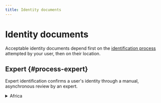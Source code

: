 ```yaml
---
title: Identity documents
---
```


# Identity documents

Acceptable identity documents depend first on the [identification process](../../../topics/users/identifications/index.mdx) attempted by your user, then on their location.

## Expert {#process-expert}

Expert identification confirms a user's identity through a manual, asynchronous review by an expert.

<details>
  <summary>Africa</summary>
  <div>
    <p>✓ Passports are accepted for all countries in Africa.<br />☒ Drivers licenses and residence permits aren't accepted for any country in Africa.</p>
    <table>
    <tr>
        <th>Country</th>
        <th>Identity card</th>
        <th>Passport</th>
        <th>Drivers license</th>
        <th>Residence permit</th>
    </tr>
    <tr>
        <td>🇩🇿 Algeria</td>
        <td>**✓ Yes**</td>
        <td>**✓ Yes**</td>
        <td>☒ No</td>
        <td>☒ No</td>
    </tr>
    <tr>
        <td>🇦🇴 Angola</td>
        <td>☒ No</td>
        <td>**✓ Yes**</td>
        <td>☒ No</td>
        <td>☒ No</td>
    </tr>
    <tr>
        <td>🇧🇯 Benin</td>
        <td>☒ No</td>
        <td>**✓ Yes**</td>
        <td>☒ No</td>
        <td>☒ No</td>
    </tr>
    <tr>
        <td>🇧🇼 Botswana</td>
        <td>**✓ Yes**</td>
        <td>**✓ Yes**</td>
        <td>☒ No</td>
        <td>☒ No</td>
    </tr>
    <tr>
        <td>🇧🇫 Burkina Faso</td>
        <td>**✓ Yes**</td>
        <td>**✓ Yes**</td>
        <td>☒ No</td>
        <td>☒ No</td>
    </tr>
    <tr>
        <td>🇧🇮 Burundi</td>
        <td>☒ No</td>
        <td>**✓ Yes**</td>
        <td>☒ No</td>
        <td>☒ No</td>
    </tr>
    <tr>
        <td>🇨🇻 Cabo Verde</td>
        <td>**✓ Yes**</td>
        <td>**✓ Yes**</td>
        <td>☒ No</td>
        <td>☒ No</td>
    </tr>
    <tr>
        <td>🇨🇲 Cameroon</td>
        <td>**✓ Yes**</td>
        <td>**✓ Yes**</td>
        <td>☒ No</td>
        <td>☒ No</td>
    </tr>
    <tr>
        <td>🇨🇫 Central African Republic</td>
        <td>☒ No</td>
        <td>**✓ Yes**</td>
        <td>☒ No</td>
        <td>☒ No</td>
    </tr>
    <tr>
        <td>🇹🇩 Chad</td>
        <td>**✓ Yes**</td>
        <td>**✓ Yes**</td>
        <td>☒ No</td>
        <td>☒ No</td>
    </tr>
    <tr>
        <td>🇰🇲 Comoros</td>
        <td>**✓ Yes**</td>
        <td>**✓ Yes**</td>
        <td>☒ No</td>
        <td>☒ No</td>
    </tr>
    <tr>
        <td>🇨🇬 Congo</td>
        <td>☒ No</td>
        <td>**✓ Yes**</td>
        <td>☒ No</td>
        <td>☒ No</td>
    </tr>
    <tr>
        <td>🇨🇩 Congo, Democratic Republic of the</td>
        <td>☒ No</td>
        <td>**✓ Yes**</td>
        <td>☒ No</td>
        <td>☒ No</td>
    </tr>
    <tr>
        <td>🇨🇮 Côte d'Ivoire</td>
        <td>**✓ Yes**</td>
        <td>**✓ Yes**</td>
        <td>☒ No</td>
        <td>☒ No</td>
    </tr>
    <tr>
        <td>🇩🇯 Djibouti</td>
        <td>☒ No</td>
        <td>**✓ Yes**</td>
        <td>☒ No</td>
        <td>☒ No</td>
    </tr>
    <tr>
        <td>🇪🇬 Egypt</td>
        <td>**✓ Yes**</td>
        <td>**✓ Yes**</td>
        <td>☒ No</td>
        <td>☒ No</td>
    </tr>
    <tr>
        <td>🇬🇶 Equatorial Guinea</td>
        <td>☒ No</td>
        <td>**✓ Yes**</td>
        <td>☒ No</td>
        <td>☒ No</td>
    </tr>
    <tr>
        <td>🇪🇷 Eritrea</td>
        <td>**✓ Yes**</td>
        <td>**✓ Yes**</td>
        <td>☒ No</td>
        <td>☒ No</td>
    </tr>
    <tr>
        <td>🇸🇿 Eswatini</td>
        <td>☒ No</td>
        <td>**✓ Yes**</td>
        <td>☒ No</td>
        <td>☒ No</td>
    </tr>
    <tr>
        <td>🇪🇹 Ethiopia</td>
        <td>**✓ Yes**</td>
        <td>**✓ Yes**</td>
        <td>☒ No</td>
        <td>☒ No</td>
    </tr>
    <tr>
        <td>🇬🇦 Gabon</td>
        <td>**✓ Yes**</td>
        <td>**✓ Yes**</td>
        <td>☒ No</td>
        <td>☒ No</td>
    </tr>
    <tr>
        <td>🇬🇲 Gambia</td>
        <td>☒ No</td>
        <td>**✓ Yes**</td>
        <td>☒ No</td>
        <td>☒ No</td>
    </tr>
    <tr>
        <td>🇬🇭 Ghana</td>
        <td>**✓ Yes**</td>
        <td>**✓ Yes**</td>
        <td>☒ No</td>
        <td>☒ No</td>
    </tr>
    <tr>
        <td>🇬🇳 Guinea</td>
        <td>**✓ Yes**</td>
        <td>**✓ Yes**</td>
        <td>☒ No</td>
        <td>☒ No</td>
    </tr>
    <tr>
        <td>🇬🇼 Guinea-Bissau</td>
        <td>**✓ Yes**</td>
        <td>**✓ Yes**</td>
        <td>☒ No</td>
        <td>☒ No</td>
    </tr>
    <tr>
        <td>🇰🇪 Kenya</td>
        <td>**✓ Yes**</td>
        <td>**✓ Yes**</td>
        <td>☒ No</td>
        <td>☒ No</td>
    </tr>
    <tr>
        <td>🇱🇸 Lesotho</td>
        <td>**✓ Yes**</td>
        <td>**✓ Yes**</td>
        <td>☒ No</td>
        <td>☒ No</td>
    </tr>
    <tr>
        <td>🇱🇾 Libya</td>
        <td>☒ No</td>
        <td>**✓ Yes**</td>
        <td>☒ No</td>
        <td>☒ No</td>
    </tr>
    <tr>
        <td>🇲🇬 Madagascar</td>
        <td>☒ No</td>
        <td>**✓ Yes**</td>
        <td>☒ No</td>
        <td>☒ No</td>
    </tr>
    <tr>
        <td>🇲🇼 Malawi</td>
        <td>**✓ Yes**</td>
        <td>**✓ Yes**</td>
        <td>☒ No</td>
        <td>☒ No</td>
    </tr>
    <tr>
        <td>🇲🇱 Mali</td>
        <td>☒ No</td>
        <td>**✓ Yes**</td>
        <td>☒ No</td>
        <td>☒ No</td>
    </tr>
    <tr>
        <td>🇲🇷 Mauritania</td>
        <td>☒ No</td>
        <td>**✓ Yes**</td>
        <td>☒ No</td>
        <td>☒ No</td>
    </tr>
    <tr>
        <td>🇲🇺 Mauritius</td>
        <td>**✓ Yes**</td>
        <td>**✓ Yes**</td>
        <td>☒ No</td>
        <td>☒ No</td>
    </tr>
    <tr>
        <td>🇲🇦 Morocco</td>
        <td>**✓ Yes**</td>
        <td>**✓ Yes**</td>
        <td>☒ No</td>
        <td>☒ No</td>
    </tr>
    <tr>
        <td>🇲🇿 Mozambique</td>
        <td>**✓ Yes**</td>
        <td>**✓ Yes**</td>
        <td>☒ No</td>
        <td>☒ No</td>
    </tr>
    <tr>
        <td>🇳🇦 Namibia</td>
        <td>**✓ Yes**</td>
        <td>**✓ Yes**</td>
        <td>☒ No</td>
        <td>☒ No</td>
    </tr>
    <tr>
        <td>🇳🇪 Niger</td>
        <td>☒ No</td>
        <td>**✓ Yes**</td>
        <td>☒ No</td>
        <td>☒ No</td>
    </tr>
    <tr>
        <td>🇳🇬 Nigeria</td>
        <td>**✓ Yes**</td>
        <td>**✓ Yes**</td>
        <td>☒ No</td>
        <td>☒ No</td>
    </tr>
    <tr>
        <td>🇷🇼 Rwanda</td>
        <td>**✓ Yes**</td>
        <td>**✓ Yes**</td>
        <td>☒ No</td>
        <td>☒ No</td>
    </tr>
    <tr>
        <td>🇸🇹 Sao Tome and Principe</td>
        <td>☒ No</td>
        <td>**✓ Yes**</td>
        <td>☒ No</td>
        <td>☒ No</td>
    </tr>
    <tr>
        <td>🇸🇳 Senegal</td>
        <td>**✓ Yes**</td>
        <td>**✓ Yes**</td>
        <td>☒ No</td>
        <td>☒ No</td>
    </tr>
    <tr>
        <td>🇸🇨 Seychelles</td>
        <td>☒ No</td>
        <td>**✓ Yes**</td>
        <td>☒ No</td>
        <td>☒ No</td>
    </tr>
    <tr>
        <td>🇸🇱 Sierra Leone</td>
        <td>**✓ Yes**</td>
        <td>**✓ Yes**</td>
        <td>☒ No</td>
        <td>☒ No</td>
    </tr>
    <tr>
        <td>🇸🇴 Somalia</td>
        <td>**✓ Yes**</td>
        <td>**✓ Yes**</td>
        <td>☒ No</td>
        <td>☒ No</td>
    </tr>
    <tr>
        <td>🇿🇦 South Africa</td>
        <td>**✓ Yes**</td>
        <td>**✓ Yes**</td>
        <td>☒ No</td>
        <td>☒ No</td>
    </tr>
    <tr>
        <td>🇸🇸 South Sudan</td>
        <td>**✓ Yes**</td>
        <td>**✓ Yes**</td>
        <td>☒ No</td>
        <td>☒ No</td>
    </tr>
    <tr>
        <td>🇸🇩 Sudan</td>
        <td>☒ No</td>
        <td>**✓ Yes**</td>
        <td>☒ No</td>
        <td>☒ No</td>
    </tr>
    <tr>
        <td>🇹🇿 Tanzania, United Republic of</td>
        <td>☒ No</td>
        <td>**✓ Yes**</td>
        <td>☒ No</td>
        <td>☒ No</td>
    </tr>
    <tr>
        <td>🇹🇬 Togo</td>
        <td>☒ No</td>
        <td>**✓ Yes**</td>
        <td>☒ No</td>
        <td>☒ No</td>
    </tr>
    <tr>
        <td>🇹🇳 Tunisia</td>
        <td>☒ No</td>
        <td>**✓ Yes**</td>
        <td>☒ No</td>
        <td>☒ No</td>
    </tr>
    <tr>
        <td>🇺🇬 Uganda</td>
        <td>☒ No</td>
        <td>**✓ Yes**</td>
        <td>☒ No</td>
        <td>☒ No</td>
    </tr>
    <tr>
        <td>🇿🇲 Zambia</td>
        <td>☒ No</td>
        <td>**✓ Yes**</td>
        <td>☒ No</td>
        <td>☒ No</td>
    </tr>
    <tr>
        <td>🇿🇼 Zimbabwe</td>
        <td>**✓ Yes**</td>
        <td>**✓ Yes**</td>
        <td>☒ No</td>
        <td>☒ No</td>
    </tr>
    </table>
  </div>
</details>